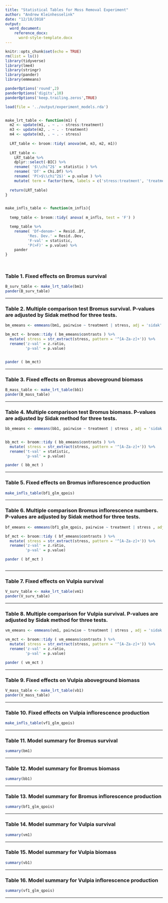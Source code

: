 ```yaml
---
title: "Statistical Tables for Moss Removal Experiment"
author: "Andrew Kleinhesselink"
date: "12/18/2018"
output: 
  word_document:
    reference_docx: 
      word-style-template.docx
---
```


```r

knitr::opts_chunk$set(echo = TRUE)
rm(list = ls())
library(tidyverse)
library(lme4)
library(stringr)
library(pander)
library(emmeans)

panderOptions('round',2)
panderOptions('digits',10)
panderOptions('keep.trailing.zeros',TRUE)

load(file = '../output/experiment_models.rda') 


make_lrt_table <- function(m1) { 
  m2 <- update(m1, . ~ . - stress:treatment)
  m3 <- update(m2, . ~ . - treatment)
  m4 <- update(m3, . ~ . - stress)
  
  LRT_table <- broom::tidy( anova(m4, m3, m2, m1))
  
  LRT_table <- 
    LRT_table %>% 
    dplyr::select(-BIC) %>% 
    rename( '$\\chi^2$' = statistic ) %>% 
    rename( 'Df' = Chi.Df) %>%
    rename( 'P(>$\\chi^2$)' = p.value ) %>% 
    mutate( term = factor(term, labels = c('stress:treatment', 'treatment', 'stress', 'NULL' )))
  
  return(LRT_table)
}


make_infls_table <- function(m_infls){ 
  
  temp_table <- broom::tidy( anova( m_infls, test = 'F') )

  temp_table %>% 
    rename( 'Df~denom~' = Resid..Df, 
          'Res. Dev.' = Resid..Dev, 
          'F-val' = statistic, 
          'P(>F)' = p.value) %>% 
    pander
}




```


### Table 1. Fixed effects on Bromus survival
```r

B_surv_table <- make_lrt_table(bm1)
pander(B_surv_table)

```

-----------------------------------

### Table 2. Multiple comparison test Bromus survival. P-values are adjusted by Sidak method for three tests. 
```r

bm_emeans <- emmeans(bm1, pairwise ~ treatment | stress, adj = 'sidak' )

bm_mct <- broom::tidy ( bm_emeans$contrasts ) %>% 
  mutate( stress = str_extract(stress, pattern = '^[A-Za-z]+')) %>% 
  rename('z-val' = z.ratio, 
         'p-val' = p.value)


pander ( bm_mct)


```

-----------------------------------


### Table 3. Fixed effects on Bromus aboveground biomass
```r

B_mass_table <- make_lrt_table(bb1)
pander(B_mass_table)


```

-----------------------------------


### Table 4. Multiple comparison test Bromus biomass.  P-values are adjusted by Sidak method for three tests. 
```r

bb_emeans <- emmeans(bb1, pairwise ~ treatment | stress , adj = 'sidak')


bb_mct <- broom::tidy ( bb_emeans$contrasts ) %>% 
  mutate( stress = str_extract(stress, pattern = '^[A-Za-z]+')) %>% 
  rename('t-val' = statistic, 
         'p-val' = p.value)

pander ( bb_mct ) 

```

-----------------------------------


### Table 5. Fixed effects on Bromus inflorescence production
```r

make_infls_table(bf1_glm_qpois)

```
-----------------------------------

### Table 6. Multiple comparison Bromus inflorescence numbers. P-values are adjusted by Sidak method for three tests. 
```r

bf_emeans <- emmeans(bf1_glm_qpois, pairwise ~ treatment | stress , adj = 'sidak')

bf_mct <- broom::tidy ( bf_emeans$contrasts ) %>% 
  mutate( stress = str_extract(stress, pattern = '^[A-Za-z]+')) %>% 
  rename('z-val' = z.ratio, 
         'p-val' = p.value)

pander ( bf_mct ) 



```

-----------------------------------


### Table 7. Fixed effects on Vulpia survival
```r

V_surv_table <- make_lrt_table(vm1)
pander(V_surv_table)

```
-----------------------------------

### Table 8. Multiple comparison for Vulpia survival. P-values are adjusted by Sidak method for three tests. 
```r

vm_emeans <- emmeans(vm1, pairwise ~ treatment | stress , adj = 'sidak')

vm_mct <- broom::tidy ( vm_emeans$contrasts ) %>% 
  mutate( stress = str_extract(stress, pattern = '^[A-Za-z]+')) %>% 
  rename('z-val' = z.ratio, 
         'p-val' = p.value)

pander ( vm_mct ) 


```

-----------------------------------


### Table 9. Fixed effects on Vulpia aboveground biomass
```r

V_mass_table <- make_lrt_table(vb1)
pander(V_mass_table)

```
-----------------------------------


### Table 10. Fixed effects on Vulpia inflorescence production
```r

make_infls_table(vf1_glm_qpois)

```

-----------------------------------


### Table 11. Model summary for Bromus survival
```r

summary(bm1)

```
----------------------------------- 


### Table 12. Model summary for Bromus biomass 
```r

summary(bb1)

```
----------------------------------- 

### Table 13. Model summary for Bromus inflorescence production 
```r

summary(bf1_glm_qpois)

```
----------------------------------- 

### Table 14. Model summary for Vulpia survival
```r

summary(vm1)

```
----------------------------------- 

### Table 15. Model summary for Vulpia biomass 
```r

summary(vb1)

```
----------------------------------- 


### Table 16. Model summary for Vulpia inflorescence production 
```r

summary(vf1_glm_qpois)

```
----------------------------------- 

